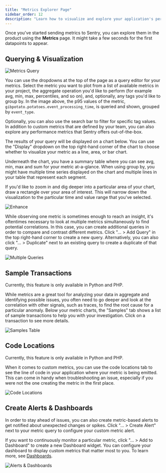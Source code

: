 ```yaml
---
title: "Metrics Explorer Page"
sidebar_order: 12
description: "Learn how to visualize and explore your application's performance metrics together with custom metrics you send to Sentry, by using the Metrics page."
---
```


<Include name="feature-stage-beta-metrics.mdx" />

Once you've started sending metrics to Sentry, you can explore them in the product using the **Metrics** page. It might take a few seconds for the first datapoints to appear.

## Querying & Visualization

![Metrics Query](/product/metrics/metrics-explorer-query.png)

You can use the dropdowns at the top of the page as a query editor for your metrics. Select the metric you want to plot from a list of available metrics in your project, the aggregate operation you'd like to perform (for example avg, min, max, percentiles, and so on), and, optionally, any tags you'd like to group by. In the image above, the p95 values of the metric, `gibpotato.potatoes.event_processing_time`, is queried and shown, grouped by `event_type`.

Optionally, you can also use the search bar to filter for specific tag values. In addition to custom metrics that are defined by your team, you can also explore any performance metrics that Sentry offers out-of-the-box.

The results of your query will be displayed on a chart below. You can use the "Display" dropdown on the top right-hand corner of the chart to choose whether to visualize your metric as a line, area, or bar chart.

Underneath the chart, you have a summary table where you can see avg, min, max and sum for your metric at-a-glance. When using group by, you might have multiple time series displayed on the chart and multiple lines in your table that represent each segment.

If you'd like to zoom in and dig deeper into a particular area of your chart, draw a rectangle over your area of interest. This will narrow down the visualization to the particular time and value range that you've selected.

![Enhance](/product/metrics/enhance.png)

While observing one metric is sometimes enough to reach an insight, it's oftentimes necessary to look at multiple metrics simultaneously to find potential correlations. In this case, you can create additional queries in order to compare and contrast different metrics. Click "... > Add Query" in the top right-hand corner to create a new query. Alternatively, you can also click "... > Duplicate" next to an existing query to create a duplicate of that query.

![Multiple Queries](/product/metrics/multiple-queries-2.png)

## Sample Transactions

<Note>

Currently, this feature is only available in Python and PHP.

</Note>

While metrics are a great tool for analyzing your data in aggregate and identifying possible issues, you often need to go deeper and look at the correlation with other signals, such as traces, to find the root cause for a particular anomaly. Below your metric charts, the "Samples" tab shows a list of sample transactions to help you with your investigation. Click on a transaction to see more details.

![Samples Table](/product/metrics/samples-table.png)

## Code Locations

<Note>

Currently, this feature is only available in Python and PHP.

</Note>

When it comes to custom metrics, you can use the code locations tab to see the line of code in your application where your metric is being emitted. This can come in handy when troubleshooting an issue, especially if you were not the one creating the metric in the first place.

![Code Locations](/product/metrics/code-locations.png)

## Create Alerts & Dashboards

In order to stay ahead of issues, you can also create metric-based alerts to get notified about unexpected changes or spikes. Click "... > Create Alert" next to your metric query to configure your custom metric alert.

If you want to continuously monitor a particular metric, click "... > Add to Dashboard" to create a new Dashboard widget. You can configure your dashboard to display custom metrics that matter most to you. To learn more, see [Dashboards](/product/dashboards/).

![Alerts & Dashboards](/product/metrics/alerts-dashboards.png)
